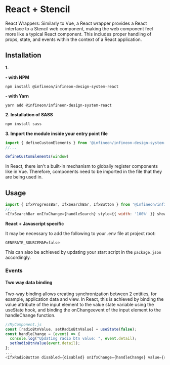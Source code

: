 
<Meta title="Setup & installation/Framework integration/React + Stencil" />

# React + Stencil

React Wrappers: Similarly to Vue, a React wrapper provides a React interface to a Stencil web component, making the web component feel more like a typical React component. This includes proper handling of props, state, and events within the context of a React application.

## Installation

**1.**

**- with NPM**

`npm install @infineon/infineon-design-system-react`

**- with Yarn**

`yarn add @infineon/infineon-design-system-react`

**2. Installation of SASS**

```bash
npm install sass
```

**3. Import the module inside your entry point file**

```js
import { defineCustomElements } from '@infineon/infineon-design-system-react';
//...

defineCustomElements(window)
```

In React, there isn't a built-in mechanism to globally register components like in Vue. Therefore, components need to be imported in the file that they are being used in.

## Usage

```js
import { IfxProgressBar, IfxSearchBar, IfxButton } from '@infineon/infineon-design-system-react';
//...
<IfxSearchBar onIfxChange={handleSearch} style={{ width: '100%' }} show-close-button="true"></IfxSearchBar>
```

**React + Javascript specific**

It may be necessary to add the following to your .env file at project root:

`GENERATE_SOURCEMAP=false`

This can also be achieved by updating your start script in the `package.json` accordingly.

### Events

#### Two way data binding

Two-way binding allows creating synchronization between 2 entities, for example, application data and view.
In React, this is achieved by binding the value attribute of the input element to the value state variable using the useState hook, and binding the onChangeevent of the input element to the handleChange function.

```js
//MyComponent.js
const [radioBtnValue, setRadioBtnValue] = useState(false);
const handleChange = (event) => {
  console.log("Updating radio btn value: ", event.detail);
  setRadioBtnValue(event.detail);
};
...
<IfxRadioButton disabled={disabled} onIfxChange={handleChange} value={radioBtnValue} error={error} name="name">label</IfxRadioButton>
```

